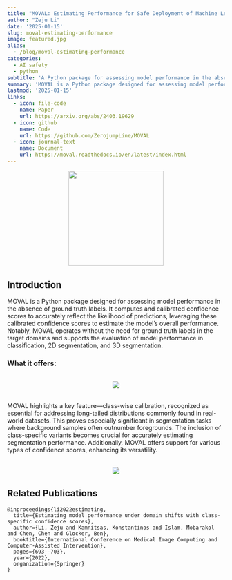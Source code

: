 ```yaml
---
title: "MOVAL: Estimating Performance for Safe Deployment of Machine Learning Models"
author: "Zeju Li"
date: '2025-01-15'
slug: moval-estimating-performance
image: featured.jpg
alias:
  - /blog/moval-estimating-performance
categories:
  - AI safety
  - python
subtitle: 'A Python package for assessing model performance in the absence of ground truth labels'
summary: 'MOVAL is a Python package designed for assessing model performance in the absence of ground truth labels. It computes calibrated confidence scores to accurately reflect the likelihood of predictions and estimates overall model performance.'
lastmod: '2025-01-15'
links:
  - icon: file-code
    name: Paper
    url: https://arxiv.org/abs/2403.19629
  - icon: github
    name: Code
    url: https://github.com/ZerojumpLine/MOVAL
  - icon: journal-text
    name: Document
    url: https://moval.readthedocs.io/en/latest/index.html
---
```


<div style="text-align: center; margin-bottom: 2rem;">
  <img src="https://github.com/ZerojumpLine/MOVAL/blob/main/docs/logo.png?raw=True" width="220px" style="margin: 0 30px;">
</div>

## Introduction

MOVAL is a Python package designed for assessing model performance in the absence of ground truth labels. It computes and calibrated confidence scores to accurately reflect the likelihood of predictions, leveraging these calibrated confidence scores to estimate the model's overall performance. Notably, MOVAL operates without the need for ground truth labels in the target domains and supports the evaluation of model performance in classification, 2D segmentation, and 3D segmentation.

### What it offers:

<div style="text-align: center; margin: 2rem 0;">
  <img src="static/images/features.png" style="max-width: 100%; height: auto;">
</div>

MOVAL highlights a key feature—class-wise calibration, recognized as essential for addressing long-tailed distributions commonly found in real-world datasets. This proves especially significant in segmentation tasks where background samples often outnumber foregrounds. The inclusion of class-specific variants becomes crucial for accurately estimating segmentation performance. Additionally, MOVAL offers support for various types of confidence scores, enhancing its versatility.

<div style="text-align: center; margin: 2rem 0;">
  <img src="static/images/Fig_software_2.gif" style="max-width: 100%; height: auto;">
</div>

## Related Publications

```{=html}
<pre class="quarto-appendix-bibtex" data-clipboard-text="@inproceedings{li2022estimating,
  title={Estimating model performance under domain shifts with class-specific confidence scores},
  author={Li, Zeju and Kamnitsas, Konstantinos and Islam, Mobarakol and Chen, Chen and Glocker, Ben},
  booktitle={International Conference on Medical Image Computing and Computer-Assisted Intervention},
  pages={693--703},
  year={2022},
  organization={Springer}
}"><code>@inproceedings{li2022estimating,
  title={Estimating model performance under domain shifts with class-specific confidence scores},
  author={Li, Zeju and Kamnitsas, Konstantinos and Islam, Mobarakol and Chen, Chen and Glocker, Ben},
  booktitle={International Conference on Medical Image Computing and Computer-Assisted Intervention},
  pages={693--703},
  year={2022},
  organization={Springer}
}</code></pre>
```

